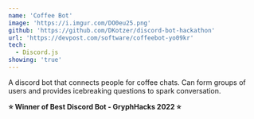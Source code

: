 ```yaml
---
name: 'Coffee Bot'
image: 'https://i.imgur.com/DO0eu25.png'
github: 'https://github.com/DKotzer/discord-bot-hackathon'
url: 'https://devpost.com/software/coffeebot-yo09kr'
tech:
  - Discord.js
showing: 'true'
---
```


A discord bot that connects people for coffee chats. Can form groups of users and provides icebreaking questions to spark conversation.

<strong>⭐ Winner of Best Discord Bot - GryphHacks 2022 ⭐</strong>
